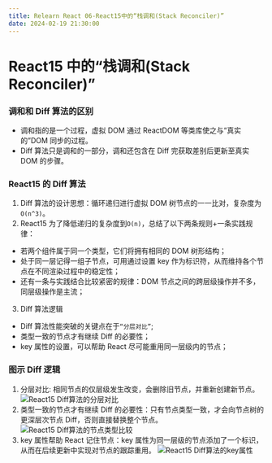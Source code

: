 ```yaml
---
title: Relearn React 06-React15中的“栈调和(Stack Reconciler)”
date: 2024-02-19 21:30:00
---
```


# React15 中的“栈调和(Stack Reconciler)”

### 调和和 Diff 算法的区别

- 调和指的是一个过程，虚拟 DOM 通过 ReactDOM 等类库使之与“真实的”DOM 同步的过程。
- Diff 算法只是调和的一部分，调和还包含在 Diff 完获取差别后更新至真实 DOM 的步骤。

### React15 的 Diff 算法

1. Diff 算法的设计思想：循环递归进行虚拟 DOM 树节点的一一比对，复杂度为 `O(n^3)`。
2. React15 为了降低递归的复杂度到`O(n)`，总结了以下两条规则+一条实践规律：

- 若两个组件属于同一个类型，它们将拥有相同的 DOM 树形结构；
- 处于同一层记得一组子节点，可用通过设置 key 作为标识符，从而维持各个节点在不同渲染过程中的稳定性；
- 还有一条与实践结合比较紧密的规律：DOM 节点之间的跨层级操作并不多，同层级操作是主流；

3. Diff 算法逻辑

- Diff 算法性能突破的关键点在于`“分层对比”`;
- 类型一致的节点才有继续 Diff 的必要性；
- key 属性的设置，可以帮助 React 尽可能重用同一层级内的节点；

### 图示 Diff 逻辑

1. 分层对比: 相同节点的仅层级发生改变，会删除旧节点，并重新创建新节点。
   ![React15 Diff算法的分层对比](/images/MDX/relearn-react--06-react15-diff__01.jpg)
2. 类型一致的节点才有继续 Diff 的必要性：只有节点类型一致，才会向节点树的更深层次节点 Diff，否则直接替换整个节点。
   ![React15 Diff算法的节点类型比较](/images/MDX/relearn-react--06-react15-diff__02.jpg)
3. key 属性帮助 React 记住节点：key 属性为同一层级的节点添加了一个标识，从而在后续更新中实现对节点的跟踪重用。
   ![React15 Diff算法的key属性](/images/MDX/relearn-react--06-react15-diff__03.jpg)
